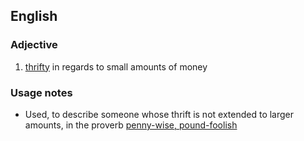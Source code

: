 ==English==

===Adjective===
{{en-adj|pos=[[penny]]-[[wise]]}}

# [[thrifty]] in regards to small amounts of money

===Usage notes===
*Used, to describe someone whose thrift is not extended to larger amounts, in the proverb [[penny-wise, pound-foolish]]